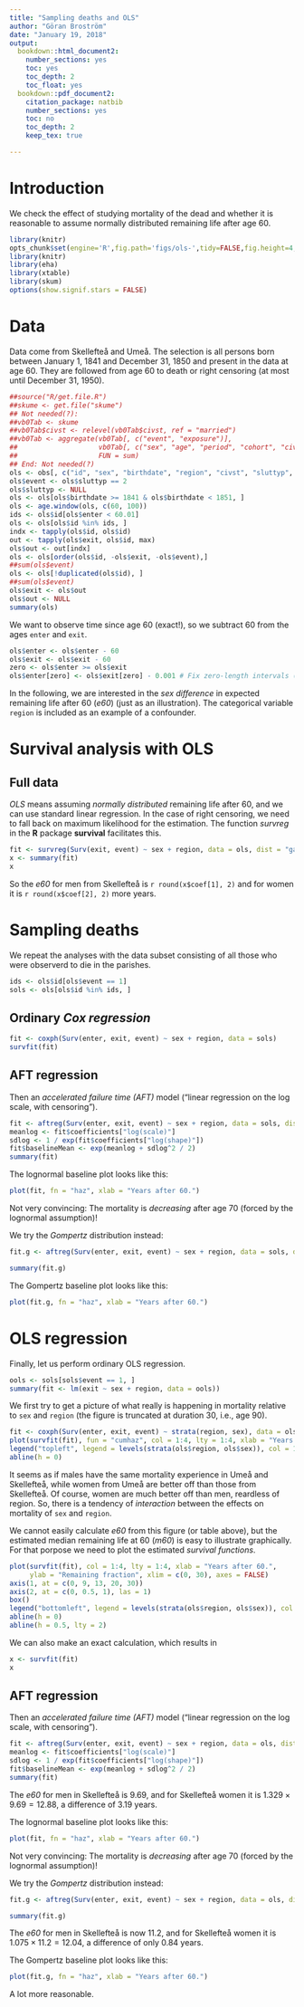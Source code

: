 ```yaml
---
title: "Sampling deaths and OLS"
author: "Göran Broström"
date: "January 19, 2018"
output:
  bookdown::html_document2:
    number_sections: yes
    toc: yes
    toc_depth: 2
    toc_float: yes
  bookdown::pdf_document2:
    citation_package: natbib
    number_sections: yes
    toc: no
    toc_depth: 2
    keep_tex: true

---
```



# Introduction

We check the effect of studying mortality of the dead and whether it is reasonable to assume normally distributed remaining life after age 60.

```r
library(knitr)
opts_chunk$set(engine='R',fig.path='figs/ols-',tidy=FALSE,fig.height=4,fig.width=8,strip.white=TRUE,cache=FALSE,echo=FALSE,message=FALSE,comment=NA,show.signif.stars = FALSE)##$
library(knitr)
library(eha)
library(xtable)
library(skum)
options(show.signif.stars = FALSE)
```

# Data

Data come from Skellefteå and Umeå. The selection is all persons born between January 1, 1841 and December 31, 1850 and present in 
the data at age 60.
They are followed from age 60 to death or right censoring (at most until December 31, 1950). 


```r
##source("R/get.file.R")
##skume <- get.file("skume")
## Not needed(?):
##vb0Tab <- skume
##vb0Tab$civst <- relevel(vb0Tab$civst, ref = "married")
##vb0Tab <- aggregate(vb0Tab[, c("event", "exposure")],
##                    vb0Tab[, c("sex", "age", "period", "cohort", "civst", "hisclass", "urban")],
##                    FUN = sum)
## End: Not needed(?)
ols <- obs[, c("id", "sex", "birthdate", "region", "civst", "sluttyp", "enter", "exit")]
ols$event <- ols$sluttyp == 2
ols$sluttyp <- NULL
ols <- ols[ols$birthdate >= 1841 & ols$birthdate < 1851, ]
ols <- age.window(ols, c(60, 100))
ids <- ols$id[ols$enter < 60.01]
ols <- ols[ols$id %in% ids, ]
indx <- tapply(ols$id, ols$id)
out <- tapply(ols$exit, ols$id, max)
ols$out <- out[indx]
ols <- ols[order(ols$id, -ols$exit, -ols$event),]
##sum(ols$event)
ols <- ols[!duplicated(ols$id), ]
##sum(ols$event)
ols$exit <- ols$out
ols$out <- NULL
summary(ols)
```

We want to observe time since age 60 (exact!), so we subtract 60 from the ages `enter` and `exit`.

```r
ols$enter <- ols$enter - 60
ols$exit <- ols$exit - 60
zero <- ols$enter >= ols$exit
ols$enter[zero] <- ols$exit[zero] - 0.001 # Fix zero-length intervals (no big deal)
```

In the following, we are interested in the *sex difference* in expected remaining life after 60 (*e60*) (just as an illustration). The categorical variable `region` is included as an example of a confounder.

# Survival analysis with OLS

## Full data

*OLS* means assuming *normally distributed* remaining life after 60, and we can use standard linear regression. In the case of right censoring, we need to fall back on maximum likelihood for the estimation. The function *survreg* in the **R** package **survival** facilitates this.

```r
fit <- survreg(Surv(exit, event) ~ sex + region, data = ols, dist = "gaussian")
x <- summary(fit)
x
```

So the *e60* for men from Skellefteå is `r round(x$coef[1], 2)` and for women it is `r round(x$coef[2], 2)` more years.

# Sampling deaths

We repeat the analyses with the data subset consisting of all those who were observerd to die in the parishes.

```r
ids <- ols$id[ols$event == 1]
sols <- ols[ols$id %in% ids, ]
```

## Ordinary *Cox regression*

```r
fit <- coxph(Surv(enter, exit, event) ~ sex + region, data = sols)
survfit(fit)
```

## AFT regression

Then an *accelerated failure time (AFT)* model ("linear regression on the log scale, with censoring").

```r
fit <- aftreg(Surv(enter, exit, event) ~ sex + region, data = sols, dist = "lognormal", param = "lifeExp")
meanlog <- fit$coefficients["log(scale)"]
sdlog <- 1 / exp(fit$coefficients["log(shape)"])
fit$baselineMean <- exp(meanlog + sdlog^2 / 2)
summary(fit)
```

The lognormal baseline plot looks like this:

```r
plot(fit, fn = "haz", xlab = "Years after 60.")
```

Not very convincing: The mortality is *decreasing* after age 70 (forced by the lognormal assumption)!

We try the *Gompertz* distribution instead:

```r
fit.g <- aftreg(Surv(enter, exit, event) ~ sex + region, data = sols, dist = "gompertz", param = "lifeExp")

summary(fit.g)
```

The Gompertz baseline plot looks like this:

```r
plot(fit.g, fn = "haz", xlab = "Years after 60.")
```

# OLS regression

Finally, let us perform ordinary OLS regression.

```r
ools <- sols[sols$event == 1, ]
summary(fit <- lm(exit ~ sex + region, data = ools)) 
```

We first try to get a picture of what really is happening in mortality relative to `sex` and `region` (the figure is truncated at duration 30, i.e., age 90).

```r
fit <- coxph(Surv(enter, exit, event) ~ strata(region, sex), data = ols)
plot(survfit(fit), fun = "cumhaz", col = 1:4, lty = 1:4, xlab = "Years after 60.", ylab = "Cumulative hazards", xlim = c(0, 30))
legend("topleft", legend = levels(strata(ols$region, ols$sex)), col = 1:4, lty = 1:4)
abline(h = 0)
```

It seems as if males have the same mortality experience in Umeå and Skellefteå, while women from Umeå are better off than those from Skellefteå. Of course, women are much better off than men, reardless of region. So, there is a tendency of *interaction* between the effects on mortality of `sex` and `region`.

We cannot easily calculate *e60* from this figure (or table above), but the estimated median remaining life at 60 (*m60*) is easy to illustrate graphically. For that porpose we need to plot the estimated *survival functions*.
```r
plot(survfit(fit), col = 1:4, lty = 1:4, xlab = "Years after 60.", 
     ylab = "Remaining fraction", xlim = c(0, 30), axes = FALSE)
axis(1, at = c(0, 9, 13, 20, 30))
axis(2, at = c(0, 0.5, 1), las = 1)
box()
legend("bottomleft", legend = levels(strata(ols$region, ols$sex)), col = 1:4, lty = 1:4)
abline(h = 0)
abline(h = 0.5, lty = 2)
```

We can also make an exact calculation, which results in

```r
x <- survfit(fit)
x
```

## AFT regression

Then an *accelerated failure time (AFT)* model ("linear regression on the log scale, with censoring").

```r
fit <- aftreg(Surv(enter, exit, event) ~ sex + region, data = ols, dist = "lognormal", param = "lifeExp")
meanlog <- fit$coefficients["log(scale)"]
sdlog <- 1 / exp(fit$coefficients["log(shape)"])
fit$baselineMean <- exp(meanlog + sdlog^2 / 2)
summary(fit)
```

The *e60* for men in Skellefteå is 9.69, and for Skellefteå women it is $1.329 \times 9.69 = 12.88$, a difference of 3.19 years.

The lognormal baseline plot looks like this:

```r
plot(fit, fn = "haz", xlab = "Years after 60.")
```

Not very convincing: The mortality is *decreasing* after age 70 (forced by the lognormal assumption)!

We try the *Gompertz* distribution instead:

```r
fit.g <- aftreg(Surv(enter, exit, event) ~ sex + region, data = ols, dist = "gompertz", param = "lifeExp")

summary(fit.g)
```

The *e60* for men in Skellefteå is now 11.2, and for Skellefteå women it is $1.075 \times 11.2 = 12.04$, a difference of only 0.84 years.

The Gompertz baseline plot looks like this:

```r
plot(fit.g, fn = "haz", xlab = "Years after 60.")
```

A lot more reasonable.
